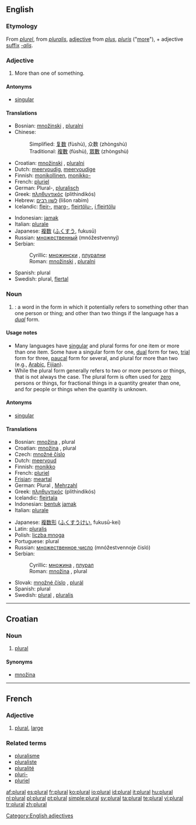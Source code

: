 {{wikipedia|Plural}}
==English==

===Etymology===
From {{OF.}} ''[[plurel]]'', from {{L.}} ''[[pluralis]]'', [[adjective]] from ''[[plus]]'', ''[[pluris]]'' ("[[more]]"), + adjective [[suffix]] ''[[-alis]]''.

===Adjective===
{{en-adj|-}}

# More than one of something.

====Antonyms====
*[[singular]]

====Translations====
{{trans-top|more than one}}
*Bosnian: [[množinski]] {{m}}, [[pluralni]] {{m}}
*Chinese:
*:Simplified: [[复数]] (fùshù), 众数 (zhòngshù)
*:Traditional: [[複數]] (fùshù), [[眾數]] (zhòngshù)
*Croatian: [[množinski]] {{m}}, [[pluralni]] {{m}}
*Dutch: [[meervoudig]], [[meervoudige]]
*Finnish: [[monikollinen]], [[monikko-]]
*French: [[pluriel]]
*German: Plural-, [[pluralisch]]
*Greek: [[πληθυντικός]] (plithindikós)
*Hebrew: [[לשון רבים]] (lišon rabim)
*Icelandic: [[fleir-]], [[marg-]], [[fleirtölu-]], [[í fleirtölu]]
{{trans-mid}}
*Indonesian: [[jamak]]
*Italian: [[plurale]]
*Japanese: [[複数]] ([[ふくすう]], fukusū)
*Russian: [[множественный]] (mnóžestvennyj)
*Serbian:
*:Cyrillic: [[множински]] {{m}}, [[плурални]] {{m}}
*:Roman: [[množinski]] {{m}}, [[pluralni]] {{m}}
*Spanish: plural
*Swedish: plural, [[flertal]]
{{trans-bottom}}

===Noun===
{{en-noun}}

# {{grammar}}: a word in the form in which it potentially refers to something other than one person or thing; and other than two things if the language has a ''[[dual]]'' form.

====Usage notes====
*Many languages have [[singular]] and plural forms for one item or more than one item. Some have a singular form for one, [[dual]] form for two, [[trial]] form for three, [[paucal]] form for several, and plural for more than two (e.g., [[Arabic]], [[Fijian]]).
*While the plural form generally refers to two or more persons or things, that is not always the case. The plural form is often used for [[zero]] persons or things, for fractional things in a quantity greater than one, and for people or things when the quantity is unknown.

====Antonyms====
*[[singular]]

====Translations====
{{trans-top|word in plural form}}
*Bosnian: [[množina]] {{f}}, plural {{m}}
*Croatian: [[množina]] {{f}}, plural {{m}}
*Czech: [[množné číslo]] {{n}}
*Dutch: [[meervoud]] {{n}}
*Finnish: [[monikko]]
*French: [[pluriel]] {{m}}
*[[Frisian]]: [[meartal]] {{n}}
*German: Plural {{m}}, [[Mehrzahl]] {{f}}
*Greek: [[πληθυντικός]] (plithindikós) {{m}}
*Icelandic: [[fleirtala]] {{f}}
*Indonesian: [[bentuk]] [[jamak]]
*Italian: [[plurale]] {{m}}
{{trans-mid}}
*Japanese: [[複数形]] ([[ふくすうけい]], fukusū-kei)
*Latin: [[pluralis]]
*Polish: [[liczba mnoga]] {{f}}
*Portuguese: plural {{m}}
*Russian: [[множественное число]] (mnóžestvennoje čisló) {{n}}
*Serbian:
*:Cyrillic: [[множина]] {{f}}, [[плурал]] {{m}}
*:Roman: [[množina]] {{f}}, plural {{m}}
*Slovak: [[množné číslo]] {{n}}, [[plurál]] {{m}}
*Spanish: plural {{m}}
*Swedish: [[plural#Swedish|plural]] {{n}}, [[pluralis]] {{n}}
{{trans-bottom}}

[[Category:English adjectives]]

----

==Croatian==

===Noun===
{{hr-noun|m}}

# [[#English|plural]]

====Synonyms====
* [[množina#Croatian|množina]]

----

==French==

===Adjective===
{{fr-adj|sf=plurale|pm=pluraux|pf=plurales}}

# [[#Adjective|plural]], [[large]]

===Related terms===
*[[pluralisme]]
*[[pluraliste]]
*[[pluralité]]
*[[pluri-]]
*[[pluriel]]

[[af:plural]]
[[es:plural]]
[[fr:plural]]
[[ko:plural]]
[[io:plural]]
[[id:plural]]
[[it:plural]]
[[hu:plural]]
[[nl:plural]]
[[pl:plural]]
[[pt:plural]]
[[simple:plural]]
[[sv:plural]]
[[ta:plural]]
[[te:plural]]
[[vi:plural]]
[[tr:plural]]
[[zh:plural]]